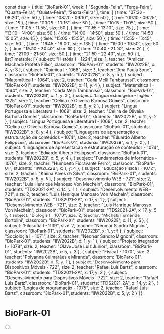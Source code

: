 const data = {
  title: "BioPark-01",
  week: [
    "Segunda-Feira",
    "Terça-Feira",
    "Quarta-Feira",
    "Quinta-Feira",
    "Sexta-Feira"
  ],
  time: [
    {
      time: "07:30 - 08:20",
      size: 50
    },
    {
      time: "08:20 - 09:10",
      size: 50
    },
    {
      time: "09:10 - 09:25",
      size: 15
    },
    {
      time: "09:25 - 10:15",
      size: 50
    },
    {
      time: "10:15 - 11:05",
      size: 50
    },
    {
      time: "11:05 - 11:55",
      size: 50
    },
    {
      time: "11:55 - 13:10",
      size: 75
    },
    {
      time: "13:10 - 14:00",
      size: 50
    },
    {
      time: "14:00 - 14:50",
      size: 50
    },
    {
      time: "14:50 - 15:05",
      size: 15
    },
    {
      time: "15:05 - 15:55",
      size: 50
    },
    {
      time: "15:55 - 16:45",
      size: 50
    },
    {
      time: "16:45 - 19:00",
      size: 135
    },
    {
      time: "19:00 - 19:50",
      size: 50
    },
    {
      time: "19:50 - 20:40",
      size: 50
    },
    {
      time: "20:40 - 21:00",
      size: 20
    },
    {
      time: "21:00 - 21:50",
      size: 50
    },
    {
      time: "21:50 - 22:40",
      size: 50
    }
  ],
  listTimetable: [
    {
      subject: "História I - 1224",
      size: 1,
      teacher: "Amilcar Machado Profeta Filho",
      classroom: "BioPark-01",
      students: "IIW2022B",
      x: 4,
      y: 3
    },
    {
      subject: "Química I - 1068",
      size: 2,
      teacher: "Ana Paula Sone",
      classroom: "BioPark-01",
      students: "IIW2022B",
      x: 8,
      y: 5
    },
    {
      subject: "Matemática I - 1064",
      size: 2,
      teacher: "Carla Melli Tambarussi",
      classroom: "BioPark-01",
      students: "IIW2022B",
      x: 11,
      y: 4
    },
    {
      subject: "Matemática I - 1064",
      size: 2,
      teacher: "Carla Melli Tambarussi",
      classroom: "BioPark-01",
      students: "IIW2022B",
      x: 1,
      y: 3
    },
    {
      subject: "Lingua estrangeira - Inglês - 1225",
      size: 2,
      teacher: "Celina de Oliveira Barbosa Gomes",
      classroom: "BioPark-01",
      students: "IIW2022B",
      x: 8,
      y: 2
    },
    {
      subject: "Língua Portuguesa e Literatura I - 1069",
      size: 2,
      teacher: "Celina de Oliveira Barbosa Gomes",
      classroom: "BioPark-01",
      students: "IIW2022B",
      x: 11,
      y: 2
    },
    {
      subject: "Língua Portuguesa e Literatura I - 1069",
      size: 2,
      teacher: "Celina de Oliveira Barbosa Gomes",
      classroom: "BioPark-01",
      students: "IIW2022B",
      x: 8,
      y: 4
    },
    {
      subject: "Linguagens de apresentação e estruturação de conteúdos - 1074",
      size: 2,
      teacher: "Eduardo Alberto Felippsen",
      classroom: "BioPark-01",
      students: "IIW2022B",
      x: 1,
      y: 2
    },
    {
      subject: "Linguagens de apresentação e estruturação de conteúdos - 1074",
      size: 2,
      teacher: "Eduardo Alberto Felippsen",
      classroom: "BioPark-01",
      students: "IIW2022B",
      x: 5,
      y: 4
    },
    {
      subject: "Fundamentos de informática - 1076",
      size: 2,
      teacher: "Humberto Fioravante Ferro",
      classroom: "BioPark-01",
      students: "IIW2022B",
      x: 1,
      y: 4
    },
    {
      subject: "Educação Física I - 1072",
      size: 2,
      teacher: "Karina Alves da Silva",
      classroom: "BioPark-01",
      students: "IIW2022B",
      x: 5,
      y: 5
    },
    {
      subject: "Desenvolvimento WEB - 721",
      size: 2,
      teacher: "Luis Henrique Manosso Von Mecheln",
      classroom: "BioPark-01",
      students: "TDS2021-2A",
      x: 14,
      y: 1
    },
    {
      subject: "Desenvolvimento WEB - 721",
      size: 2,
      teacher: "Luis Henrique Manosso Von Mecheln",
      classroom: "BioPark-01",
      students: "TDS2021-2A",
      x: 17,
      y: 1
    },
    {
      subject: "Desenvolvimento WEB - 721",
      size: 2,
      teacher: "Luis Henrique Manosso Von Mecheln",
      classroom: "BioPark-01",
      students: "TDS2021-2A",
      x: 17,
      y: 5
    },
    {
      subject: "Biologia I - 1073",
      size: 2,
      teacher: "Michele Fernanda Bortolini",
      classroom: "BioPark-01",
      students: "IIW2022B",
      x: 11,
      y: 5
    },
    {
      subject: "Filosofia I - 1139",
      size: 2,
      teacher: "Neomar Sandro Mignoni",
      classroom: "BioPark-01",
      students: "IIW2022B",
      x: 1,
      y: 5
    },
    {
      subject: "Sociologia I - 1071",
      size: 2,
      teacher: "Neomar Sandro Mignoni",
      classroom: "BioPark-01",
      students: "IIW2022B",
      x: 1,
      y: 1
    },
    {
      subject: "Projeto integrador I - 1078",
      size: 2,
      teacher: "Olavo José Luiz Junior",
      classroom: "BioPark-01",
      students: "IIW2022B",
      x: 5,
      y: 3
    },
    {
      subject: "Física I - 1070",
      size: 2,
      teacher: "Polyanna Guimarães e Miranda",
      classroom: "BioPark-01",
      students: "IIW2022B",
      x: 5,
      y: 1
    },
    {
      subject: "Desenvolvimento para Dispositivos Móveis - 722",
      size: 2,
      teacher: "Rafael Luis Bartz",
      classroom: "BioPark-01",
      students: "TDS2021-2A",
      x: 17,
      y: 2
    },
    {
      subject: "Desenvolvimento para Dispositivos Móveis - 722",
      size: 2,
      teacher: "Rafael Luis Bartz",
      classroom: "BioPark-01",
      students: "TDS2021-2A",
      x: 14,
      y: 2
    },
    {
      subject: "Lógica de programação - 1075",
      size: 2,
      teacher: "Rafael Luis Bartz",
      classroom: "BioPark-01",
      students: "IIW2022B",
      x: 5,
      y: 2
    }
  ]
}

# BioPark-01

<div>
    {
        <Grid
            title={data.title}
            weekDays={data.week}
            time={data.time}
            listClasses={data.listTimetable}
        />
    }
</div>